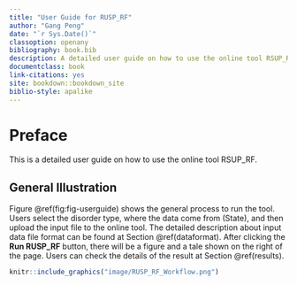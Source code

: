 ```yaml
--- 
title: "User Guide for RUSP_RF"
author: "Gang Peng"
date: "`r Sys.Date()`"
classoption: openany
bibliography: book.bib
description: A detailed user guide on how to use the online tool RSUP_RF
documentclass: book
link-citations: yes
site: bookdown::bookdown_site
biblio-style: apalike
---
```


# Preface{-}
This is a detailed user guide on how to use the online tool RSUP_RF.

## General Illustration{-}

Figure \@ref(fig:fig-userguide) shows the general process to run the tool. Users select the disorder type, where the data come from (State), and then upload the input file to the online tool. The detailed description about input data file format can be found at Section \@ref(dataformat). After clicking the **Run RUSP_RF** button, there will be a figure and a tale shown on the right of the page. Users can check the details of the result at Section \@ref(results).

```r
knitr::include_graphics("image/RUSP_RF_Workflow.png")
```


